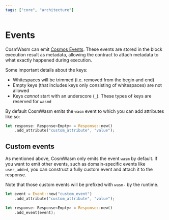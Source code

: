 ```yaml
---
tags: ["core", "architecture"]
---
```



# Events

CosmWasm can emit [Cosmos Events]. These events are stored in the block execution result as
metadata, allowing the contract to attach metadata to what exactly happened during execution.

<Callout>

Some important details about the keys:

- Whitespaces will be trimmed (i.e. removed from the begin and end)
- Empty keys (that includes keys only consisting of whitespaces) are not allowed
- Keys _cannot_ start with an underscore (`_`). These types of keys are reserved for `wasmd`

</Callout>

By default CosmWasm emits the `wasm` event to which you can add attributes like so:

```rust filename="wasm_event.rs" template="core"
let response: Response<Empty> = Response::new()
    .add_attribute("custom_attribute", "value");
```

## Custom events

As mentioned above, CosmWasm only emits the event `wasm` by default. If you want to emit other
events, such as domain-specific events like `user_added`, you can construct a fully custom event and
attach it to the response.

<Callout>Note that those custom events will be prefixed with `wasm-` by the runtime.</Callout>

```rust filename="custom_event.rs" template="core"
let event = Event::new("custom_event")
    .add_attribute("custom_attribute", "value");

let response: Response<Empty> = Response::new()
    .add_event(event);
```

[Cosmos Events]: https://docs.cosmos.network/v0.50/learn/advanced/events
